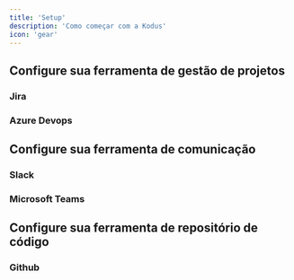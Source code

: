 ```yaml
---
title: 'Setup'
description: 'Como começar com a Kodus'
icon: 'gear'
---
```


## Configure sua ferramenta de gestão de projetos

### Jira
### Azure Devops

## Configure sua ferramenta de comunicação
### Slack
### Microsoft Teams

## Configure sua ferramenta de repositório de código
### Github

